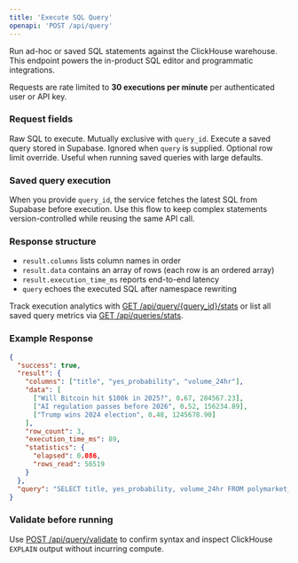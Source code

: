 ```yaml
---
title: 'Execute SQL Query'
openapi: 'POST /api/query'
---
```


Run ad-hoc or saved SQL statements against the ClickHouse warehouse. This endpoint powers the in-product SQL editor and programmatic integrations.

<Info>
Requests are rate limited to <strong>30 executions per minute</strong> per authenticated user or API key.
</Info>

### Request fields

<ParamField body="query" type="string">
  Raw SQL to execute. Mutually exclusive with <code>query_id</code>.
</ParamField>

<ParamField body="query_id" type="string">
  Execute a saved query stored in Supabase. Ignored when <code>query</code> is supplied.
</ParamField>

<ParamField body="limit" type="integer" default="None">
  Optional row limit override. Useful when running saved queries with large defaults.
</ParamField>

### Saved query execution

When you provide <code>query_id</code>, the service fetches the latest SQL from Supabase before execution. Use this flow to keep complex statements version-controlled while reusing the same API call.

### Response structure

- <code>result.columns</code> lists column names in order
- <code>result.data</code> contains an array of rows (each row is an ordered array)
- <code>result.execution_time_ms</code> reports end-to-end latency
- <code>query</code> echoes the executed SQL after namespace rewriting

<Tip>
Track execution analytics with <a href="/api-reference/endpoint/query-stats">GET /api/query/{query_id}/stats</a> or list all saved query metrics via <a href="/api-reference/endpoint/query-stats">GET /api/queries/stats</a>.
</Tip>

### Example Response

```json
{
  "success": true,
  "result": {
    "columns": ["title", "yes_probability", "volume_24hr"],
    "data": [
      ["Will Bitcoin hit $100k in 2025?", 0.67, 284567.23],
      ["AI regulation passes before 2026", 0.52, 156234.89],
      ["Trump wins 2024 election", 0.48, 1245678.90]
    ],
    "row_count": 3,
    "execution_time_ms": 89,
    "statistics": {
      "elapsed": 0.086,
      "rows_read": 56519
    }
  },
  "query": "SELECT title, yes_probability, volume_24hr FROM polymarket_events ORDER BY volume_24hr DESC LIMIT 3"
}
```

### Validate before running

Use <a href="/api-reference/endpoint/query-validate">POST /api/query/validate</a> to confirm syntax and inspect ClickHouse <code>EXPLAIN</code> output without incurring compute.
